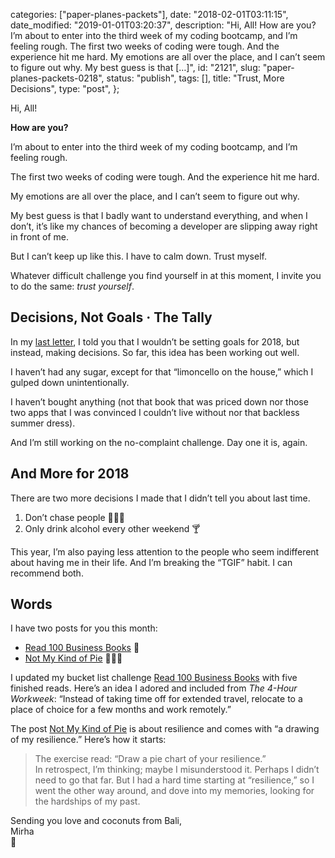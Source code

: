 
  categories: ["paper-planes-packets"],
  date: "2018-02-01T03:11:15",
  date_modified: "2019-01-01T03:20:37",
  description:
    "Hi, All! How are you? I’m about to enter into the third week of my coding bootcamp, and I’m feeling rough. The first two weeks of coding were tough. And the experience hit me hard. My emotions are all over the place, and I can’t seem to figure out why. My best guess is that […]",
  id: "2121",
  slug: "paper-planes-packets-0218",
  status: "publish",
  tags: [],
  title: "Trust, More Decisions",
  type: "post",
};


Hi, All!

**How are you?**

I’m about to enter into the third week of my coding bootcamp, and I’m feeling rough.

The first two weeks of coding were tough. And the experience hit me hard.

My emotions are all over the place, and I can’t seem to figure out why.

My best guess is that I badly want to understand everything, and when I don’t, it’s like my chances of becoming a developer are slipping away right in front of me.

But I can’t keep up like this. I have to calm down. Trust myself.

Whatever difficult challenge you find yourself in at this moment, I invite you to do the same: *trust yourself*.

## Decisions, Not Goals · The Tally

In my [last letter](/letters/paper-planes-packets-0118/), I told you that I wouldn’t be setting goals for 2018, but instead, making decisions. So far, this idea has been working out well.

I haven’t had any sugar, except for that “limoncello on the house,” which I gulped down unintentionally.

I haven’t bought anything (not that book that was priced down nor those two apps that I was convinced I couldn’t live without nor that backless summer dress).

And I’m still working on the no-complaint challenge. Day one it is, again.

## And More for 2018

There are two more decisions I made that I didn’t tell you about last time.

1.  Don’t chase people 🙋🏻‍♀️
2.  Only drink alcohol every other weekend 🍸

This year, I’m also paying less attention to the people who seem indifferent about having me in their life. And I’m breaking the “TGIF” habit. I can recommend both.

## Words

I have two posts for you this month:

- [Read 100 Business Books](/posts/read-100-books) 🔖
- [Not My Kind of Pie](/posts/resilience-pie/) 💪🏻🥧

I updated my bucket list challenge [Read 100 Business Books](/posts/read-100-books) with five finished reads. Here’s an idea I adored and included from *The 4-Hour Workweek*: “Instead of taking time off for extended travel, relocate to a place of choice for a few months and work remotely.”

The post [Not My Kind of Pie](/posts/resilience-pie/) is about resilience and comes with “a drawing of my resilience.” Here’s how it starts:

> The exercise read: “Draw a pie chart of your resilience.”\
> In retrospect, I’m thinking; maybe I misunderstood it. Perhaps I didn’t need to go that far. But I had a hard time starting at “resilience,” so I went the other way around, and dove into my memories, looking for the hardships of my past.

Sending you love and coconuts from Bali,\
Mirha\
🥥
